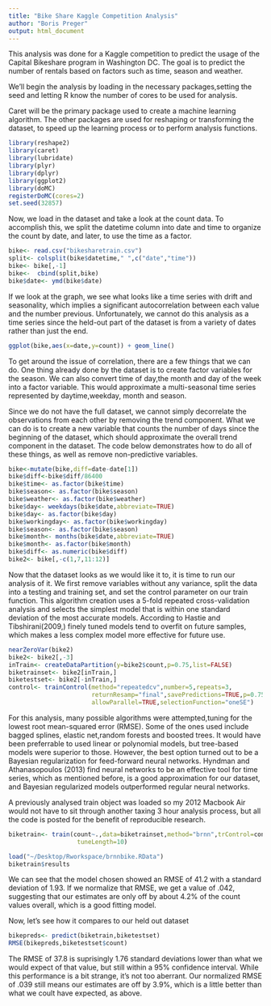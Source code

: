 ```yaml
---
title: "Bike Share Kaggle Competition Analysis"
author: "Boris Preger"
output: html_document
---
```


This analysis was done for a Kaggle competition to predict the usage of the Capital Bikeshare program in Washington DC. The goal is to predict the number of rentals based on factors such as time, season and weather. 

We'll begin the analysis by loading in the necessary packages,setting the seed and letting R know the number of cores to be used for analysis.

Caret will be the primary package used to create a machine learning algorithm. The other packages are used for reshaping or transforming the dataset, to speed up the learning process or to perform analysis functions.
```r
library(reshape2)
library(caret)
library(lubridate)
library(plyr)
library(dplyr)
library(ggplot2)
library(doMC)
registerDoMC(cores=2)
set.seed(32857)
```

Now, we load in the dataset and take a look at the count data. To accomplish this, we split the datetime column into date and time to organize the count by date, and later, to use the time as a factor.
```r
bike<- read.csv("bikesharetrain.csv")
split<- colsplit(bike$datetime," ",c("date","time"))
bike<- bike[,-1]
bike<-  cbind(split,bike)
bike$date<- ymd(bike$date)
```

If we look at the graph, we see what looks like a time series with drift and seasonality, which implies a significant autocorrelation between each value and the number previous. Unfortunately, we cannot do this analysis as a time series since the held-out part of the dataset is from a variety of dates rather than just the end.
```r
ggplot(bike,aes(x=date,y=count)) + geom_line()
```

To get around the issue of correlation, there are a few things that we can do. One thing already done by the dataset is to create factor variables for the season. We can also convert time of day,the month and day of the week into a factor variable. This would approximate a multi-seasonal time series represented by daytime,weekday, month and season.

Since we do not have the full dataset, we cannot simply decorrelate the observations from each other by removing the trend component. What we can do is to create a new variable that counts the number of days since the beginning of the dataset, which should approximate the overall trend component in the dataset. The code below demonstrates how to do all of these things, as well as remove non-predictive variables.

```r
bike<-mutate(bike,diff=date-date[1])
bike$diff<-bike$diff/86400
bike$time<- as.factor(bike$time)
bike$season<- as.factor(bike$season)
bike$weather<- as.factor(bike$weather)
bike$day<- weekdays(bike$date,abbreviate=TRUE)
bike$day<- as.factor(bike$day)
bike$workingday<- as.factor(bike$workingday)
bike$season<- as.factor(bike$season)
bike$month<- months(bike$date,abbreviate=TRUE)
bike$month<- as.factor(bike$month)
bike$diff<- as.numeric(bike$diff)
bike2<- bike[,-c(1,7,11:12)]
```

Now that the dataset looks as we would like it to, it is time to run our analysis of it. We first remove variables without any variance, split the data into a testing and training set, and set the control parameter on our train function. This algorithm creation uses a 5-fold repeated cross-validation analysis and selects the simplest model that is within one standard deviation of the most accurate models. According to Hastie and Tibshirani(2009,) finely tuned models tend to overfit on future samples, which makes a less complex model more effective for future use.
```r
nearZeroVar(bike2)
bike2<- bike2[,-3]
inTrain<- createDataPartition(y=bike2$count,p=0.75,list=FALSE)
biketrainset<- bike2[inTrain,]
biketestset<- bike2[-inTrain,]
control<- trainControl(method="repeatedcv",number=5,repeats=3,
                       returnResamp="final",savePredictions=TRUE,p=0.75,
                       allowParallel=TRUE,selectionFunction="oneSE")
```

For this analysis, many possible algorithms were attempted,tuning for the lowest root mean-squared error (RMSE). Some of the ones used include bagged splines, elastic net,random forests and boosted trees. It would have been preferrable to used linear or polynomial models, but tree-based models were superior to those. However, the best option turned out to be a Bayesian regularization for feed-forward neural networks. Hyndman and Athanasopoulos (2013) find neural networks to be an effective tool for time series, which as mentioned before, is a good approximation for our dataset, and Bayesian regularized models outperformed regular neural networks. 

A previously analysed train object was loaded so my 2012 Macbook Air would not have to sit through another taxing 3 hour analysis process, but all the code is posted for the benefit of reproducible research.

```r
biketrain<- train(count~.,data=biketrainset,method="brnn",trControl=control,
                   tuneLength=10)
```

```r
load("~/Desktop/Rworkspace/brnnbike.RData")
biketrain$results
```

We can see that the model chosen showed an RMSE of 41.2 with a standard deviation of 1.93. If we normalize that RMSE, we get a value of .042, suggesting that our estimates are only off by about 4.2% of the count values overall, which is a good fitting model.

Now, let's see how it compares to our held out dataset
```r
bikepreds<- predict(biketrain,biketestset)
RMSE(bikepreds,biketestset$count)
```

The RMSE of 37.8 is suprisingly 1.76 standard deviations lower than what we would expect of that value, but still within a 95% confidence interval. While this performance is a bit strange, it's not too aberrant. Our normalized RMSE of .039 still means our estimates are off by 3.9%, which is a little better than what we coult have expected, as above.